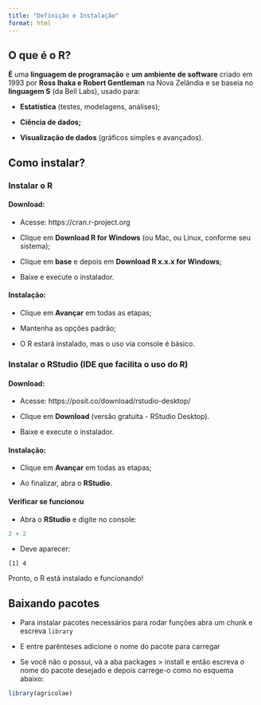 ```yaml
---
title: "Definição e Instalação"
format: html
---
```


## O que é o R?

**É** uma **linguagem de programação** e **um ambiente de software** criado em 1993 por **Ross Ihaka e Robert Gentleman** na Nova Zelândia e se baseia no **linguagem S** (da Bell Labs), usado para:

-   **Estatística** (testes, modelagens, análises);

-   **Ciência de dados;**

-   **Visualização de dados** (gráficos simples e avançados).

## Como instalar?

### Instalar o **R**

#### **Download:**

-   Acesse: https://cran.r-project.org

-   Clique em **Download R for Windows** (ou Mac, ou Linux, conforme seu sistema);

-   Clique em **base** e depois em **Download R x.x.x for Windows**;

-   Baixe e execute o instalador.

#### Instalação:

-   Clique em **Avançar** em todas as etapas;

-   Mantenha as opções padrão;

-   O R estará instalado, mas o uso via console é básico.

### Instalar o **RStudio** (IDE que facilita o uso do R)

#### **Download:**

-   Acesse: https://posit.co/download/rstudio-desktop/

-   Clique em **Download** (versão gratuita - RStudio Desktop).

-   Baixe e execute o instalador.

#### **Instalação:**

-   Clique em **Avançar** em todas as etapas;

-   Ao finalizar, abra o **RStudio**.

#### Verificar se funcionou

-   Abra o **RStudio** e digite no console:

```r
2 + 2
```

-   Deve aparecer:

```         
[1] 4
```

Pronto, o R está instalado e funcionando!

## Baixando pacotes

-   Para instalar pacotes necessários para rodar funções abra um chunk e escreva `library`

-   E entre parênteses adicione o nome do pacote para carregar

-   Se você não o possui, vá a aba packages \> install e então escreva o nome do pacote desejado e depois carrege-o como no esquema abaixo:

```r
library(agricolae)
```
